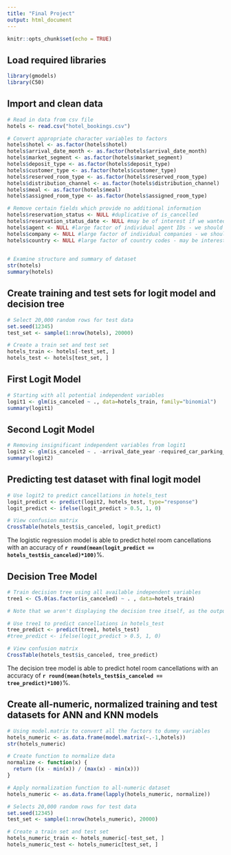 ```yaml
---
title: "Final Project"
output: html_document
---
```


```r
knitr::opts_chunk$set(echo = TRUE)
```

## Load required libraries

```r
library(gmodels)
library(C50)
```


## Import and clean data

```r
# Read in data from csv file
hotels <- read.csv("hotel_bookings.csv")

# Convert appropriate character variables to factors
hotels$hotel <- as.factor(hotels$hotel)
hotels$arrival_date_month <- as.factor(hotels$arrival_date_month)
hotels$market_segment <- as.factor(hotels$market_segment)
hotels$deposit_type <- as.factor(hotels$deposit_type)
hotels$customer_type <- as.factor(hotels$customer_type)
hotels$reserved_room_type <- as.factor(hotels$reserved_room_type)
hotels$distribution_channel <- as.factor(hotels$distribution_channel)
hotels$meal <- as.factor(hotels$meal)
hotels$assigned_room_type <- as.factor(hotels$assigned_room_type)

# Remove certain fields which provide no additional information
hotels$reservation_status <- NULL #duplicative of is_cancelled 
hotels$reservation_status_date <- NULL #may be of interest if we wanted to look at lead time of cancellation, but for our purposes we are removing
hotels$agent <- NULL #large factor of individual agent IDs - we should have whether or not an agent was involved (and type of agent) based on distribution_channel
hotels$company <- NULL #large factor of individual companies - we should have whether or not this is a corporate booking based on distribution_channel
hotels$country <- NULL #large factor of country codes - may be interesting if we think there is some sort of cultural impact on cancellations, but it is slowing down our model training to the point where it has become difficult to work with included
  

# Examine structure and summary of dataset
str(hotels)
summary(hotels)
```

## Create training and test sets for logit model and decision tree

```r
# Select 20,000 random rows for test data
set.seed(12345)
test_set <- sample(1:nrow(hotels), 20000)

# Create a train set and test set
hotels_train <- hotels[-test_set, ]
hotels_test <- hotels[test_set, ]
```


## First Logit Model
```r
# Starting with all potential independent variables
logit1 <- glm(is_canceled ~ ., data=hotels_train, family="binomial")
summary(logit1)

```
## Second Logit Model
```r
# Removing insignificant independent variables from logit1
logit2 <- glm(is_canceled ~ . -arrival_date_year -required_car_parking_spaces -days_in_waiting_list, data=hotels_train, family="binomial")
summary(logit2)
```

## Predicting test dataset with final logit model

```r
# Use logit2 to predict cancellations in hotels_test
logit_predict <- predict(logit2, hotels_test, type="response")
logit_predict <- ifelse(logit_predict > 0.5, 1, 0)

# View confusion matrix
CrossTable(hotels_test$is_canceled, logit_predict)
```
The logistic regression model is able to predict hotel room cancellations with an accuracy of **`r round(mean(logit_predict == hotels_test$is_canceled)*100)`**%.

## Decision Tree Model

```r
# Train decision tree using all available independent variables
tree1 <- C5.0(as.factor(is_canceled) ~ . , data=hotels_train)

# Note that we aren't displaying the decision tree itself, as the output is massive

# Use tree1 to predict cancellations in hotels_test
tree_predict <- predict(tree1, hotels_test)
#tree_predict <- ifelse(logit_predict > 0.5, 1, 0)

# View confusion matrix
CrossTable(hotels_test$is_canceled, tree_predict)

```
The decision tree model is able to predict hotel room cancellations with an accuracy of **`r round(mean(hotels_test$is_canceled == tree_predict)*100)`**%.

## Create all-numeric, normalized training and test datasets for ANN and KNN models
```r
# Using model.matrix to convert all the factors to dummy variables
hotels_numeric <- as.data.frame(model.matrix(~.-1,hotels))
str(hotels_numeric)

# Create function to normalize data
normalize <- function(x) {
  return ((x - min(x)) / (max(x) - min(x)))
}

# Apply normalization function to all-numeric dataset
hotels_numeric <- as.data.frame(lapply(hotels_numeric, normalize))

# Selects 20,000 random rows for test data
set.seed(12345)
test_set <- sample(1:nrow(hotels_numeric), 20000) 

# Create a train set and test set
hotels_numeric_train <- hotels_numeric[-test_set, ]
hotels_numeric_test <- hotels_numeric[test_set, ]
```


